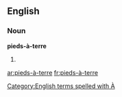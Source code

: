 ==English==

===Noun===
'''pieds-à-terre'''

# {{plural of|[[pied-à-terre]]}}

[[Category:English terms spelled with À]]

[[ar:pieds-à-terre]]
[[fr:pieds-à-terre]]
